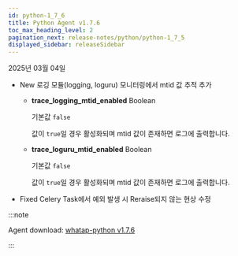 ```yaml
---
id: python-1_7_6
title: Python Agent v1.7.6
toc_max_heading_level: 2
pagination_next: release-notes/python/python-1_7_5
displayed_sidebar: releaseSidebar
---
```


2025년 03월 04일

- <Status priority='1'>New</Status> 로깅 모듈(logging, loguru) 모니터링에서 mtid 값 추적 추가

  - **trace_logging_mtid_enabled** <span class='type'>Boolean</span>

    기본값 `false`

    값이 `true`일 경우 활성화되며 mtid 값이 존재하면 로그에 출력합니다. 

  - **trace_loguru_mtid_enabled** <span class='type'>Boolean</span>

    기본값 `false`

    값이 `true`일 경우 활성화되며 mtid 값이 존재하면 로그에 출력합니다. 

- <Status priority='0'>Fixed</Status> Celery Task에서 예외 발생 시 Reraise되지 않는 현상 수정

:::note

Agent download: [whatap-python v1.7.6](https://pypi.org/project/whatap-python/1.7.6/)

:::